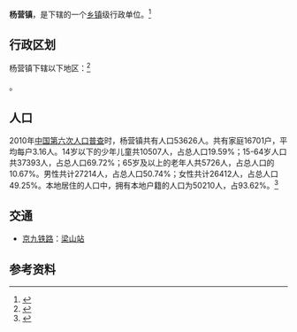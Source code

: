 {{中国乡级行政区|37/08/32/105/000
|景观照片文件名       = Liangshan Railway Station.jpg
|景观照片描述         = 梁山站(2019年1月摄)
}}

'''杨营镇'''，是{{PRC admin/fullname|37/08/32/105/000|3}}下辖的一个[[乡镇|乡镇]]级行政单位。<ref>{{PRC admin/ref sgc|{{PRC admin/parent|37/08/32/105/000}}}}</ref>

== 行政区划 ==

杨营镇下辖以下地区：<ref>{{PRC admin/ref sgc|37/08/32/105/000}}</ref>

{{PRC admin/children|37/08/32/105/000}}。
== 人口 ==

2010年[[中国第六次人口普查|中国第六次人口普查]]时，杨营镇共有人口53626人。共有家庭16701户，平均每户3.16人。14岁以下的少年儿童共10507人，占总人口19.59%；15-64岁人口共37393人，占总人口69.72%；65岁及以上的老年人共5726人，占总人口的10.67%。男性共计27214人，占总人口50.74%；女性共计26412人，占总人口49.25%。本地居住的人口中，拥有本地户籍的人口为50210人，占93.62%。<ref name="人口普查2010">{{cite book| title =《中国2010年人口普查分乡、镇、街道资料》| author1 =中国国务院人口普查办公室| author2 =中国国家统计局人口就业统计司| year =2010| website =| page =表15 山东省乡、镇、街道人口| format =|}}</ref>

== 交通 ==
* {{rint|cn|rail}}[[京九铁路|京九铁路]]：[[梁山站|梁山站]]

== 参考资料 ==
{{reflist}}

{{PRC admin/navcat|37/08/32/105/000}}